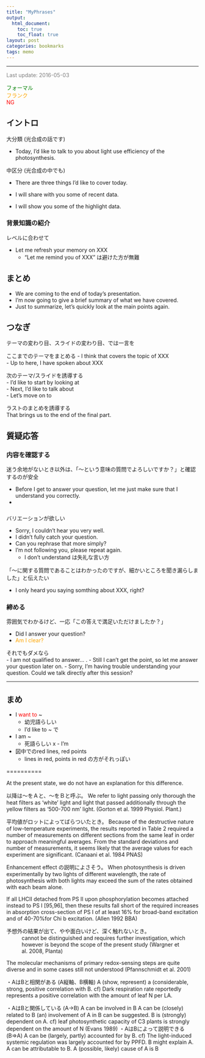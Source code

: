 ```yaml
---
title: "MyPhrases"
output:
  html_document:
    toc: true
    toc_float: true
layout: post
categories: bookmarks
tags: memo
---
```


-------

<FONT color="grey">Last update: 2016-05-03  </FONT><br>

<FONT color="green">フォーマル</FONT>  
<FONT color="orange">フランク</FONT>  
<FONT color="red">NG</FONT>  


## イントロ
大分類 (光合成の話です)  

- Today, I'd like to talk to you about light use efficiency of the photosynthesis.

中区分 (光合成の中でも)

- There are three things I’d like to cover today.


- I will share with you some of recent data.
- I will show you some of the highlight data.  

### 背景知識の紹介
レベルに合わせて

- Let me refresh your memory on XXX
    - "Let me remind you of XXX" は避けた方が無難  



## まとめ

- We are coming to the end of today’s presentation.  
- I’m now going to give a brief summary of what we have covered.  
- Just to summarize, let’s quickly look at the main points again.  



## つなぎ
テーマの変わり目、スライドの変わり目、では一言を  

ここまでのテーマをまとめる
- I think that covers the topic of XXX  
- Up to here, I have spoken about XXX

次のテーマ/スライドを誘導する  
- I’d like to start by looking at  
- Next, I’d like to talk about  
- Let’s move on to  

ラストのまとめを誘導する  
That brings us to the end of the final part.  



## 質疑応答

### 内容を確認する
迷う余地がないとき以外は、「〜という意味の質問でよろしいですか？」と確認するのが安全  

- Before I get to answer your question, let me just make sure that I understand you correctly.
- 



### 
バリエーションが欲しい  

- Sorry, I couldn't hear you very well.
- I didn't fully catch your question.
- Can you rephrase that more simply?
- I'm not following you, please repeat again.
    - I don't understand は失礼な言い方

「〜に関する質問であることはわかったのですが、細かいところを聞き漏らしました」と伝えたい

- I only heard you saying somthing about XXX, right?



### 締める
雰囲気でわかるけど、一応「この答えで満足いただけましたか？」

- Did I answer your question?
- <FONT color="orange">Am I clear?</FONT>  


それでもダメなら  
- I am not qualified to answer... .
- Still I can't get the point, so let me answer your question later on.
- Sorry, I’m having trouble understanding your question. Could we talk directly after this session?


--------

## まめ

- I <FONT color="red">want to</FONT> ~  
    - 幼児語らしい
    - I'd like to ~ で

- I am ~
    - 死語らしい
x    - I'm

- 図中でのred lines, red points  
    - lines in red, points in red の方がそれっぽい




==========

At the present state, we do not have an explanation for this difference.



以降は～をＡと、～をＢと呼ぶ。
We refer to light passing only thorough the heat filters as ‘white’ light and light that passed additionally through the yellow filters as ‘500-700 nm’ light. (Gorton et al. 1999 Physiol. Plant.)

平均値がロットによってばらついたとき。
Because of the destructive nature of low-temperature experiments, the results reported in Table 2 required a number of measurements on different sections from the same leaf in order to approach meaningful averages. From the standard deviations and number of measurements, it seems likely that the average values for each experiment are significant. (Canaani et al. 1984 PNAS)

Enhancement effect の説明によさそう。
When photosynthesis is driven experimentally by two lights of different wavelength, the rate of photosynthesis with both lights may exceed the sum of the rates obtained with each beam alone.


If all LHCII detached from PS II upon phosphorylation becomes attached instead to PS I [95,96], then these results fall short of the required increases in absorption cross-section of PS I of at least 16% for broad-band excitation and of 40-70%for Chi b excitation. (Allen 1992 BBA)

予想外の結果が出て、やや面白いけど、深く触れないとき。
~ cannot be distinguished and requires further investigation, which however is beyond the scope of the present study (Wargner et al. 2008, Planta)

The molecular mechanisms of primary redox-sensing steps are quite diverse and in some cases still not understood (Pfannschmidt et al. 2001)

・AはBと相関がある (A縦軸、B横軸)
A (show, represent) a (considerable, strong, positive correlation with B.
 cf) Dark respiration rate reportedly represents a positive correlation with the amount of leaf N per LA.

・AはBと関係している (A→B)
A can be involved in B
A can be (closely) related to B
(an) involvement of A in B can be suggested.
B is (strongly) dependent on A.
cf) leaf photosynthetic capacity of C3 plants is strongly dependent on the amount of N (Evans 1989)
・AはBによって説明できる (B⇒A)
A can be (largely, partly) accounted for by B.
 cf) The light-induced systemic regulation was largely accounted for by PPFD.
B might explain A.
A can be attributable to B.
A (possible, likely) cause of A is B 
